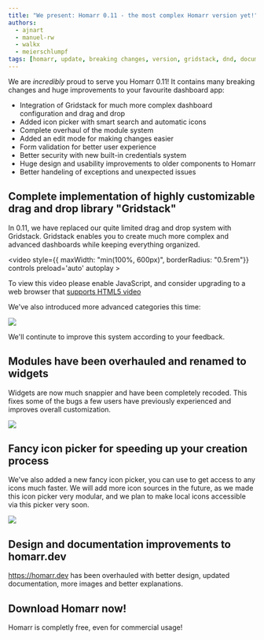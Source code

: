 ```yaml
---
title: "We present: Homarr 0.11 - the most complex Homarr version yet!"
authors:
  - ajnart
  - manuel-rw
  - walkx
  - meierschlumpf
tags: [homarr, update, breaking changes, version, gridstack, dnd, documentation]
---
```


We are *incredibly* proud to serve you Homarr 0.11!
It contains many breaking changes and huge improvements to your favourite dashboard app:

- Integration of Gridstack for much more complex dashboard configuration and drag and drop
- Added icon picker with smart search and automatic icons
- Complete overhaul of the module system
- Added an edit mode for making changes easier
- Form validation for better user experience
- Better security with new built-in credentials system
- Huge design and usability improvements to older components to Homarr
- Better handeling of exceptions and unexpected issues

<!-- truncate -->

## Complete implementation of highly customizable drag and drop library "Gridstack"

In 0.11, we have replaced our quite limited drag and drop system with Gridstack.
Gridstack enables you to create much more complex and advanced dashboards while keeping everything organized.

<video style={{ maxWidth: "min(100%, 600px)", borderRadius: "0.5rem"}} controls preload='auto' autoplay >
  <source src="https://user-images.githubusercontent.com/30572287/217098893-5880e7de-13d0-42c5-b505-f7921593396f.mp4" type="video/mp4" />
    <p>
      To view this video please enable JavaScript, and consider upgrading to a
      web browser that
      <a href="https://videojs.com/html5-video-support/" target="_blank">
        supports HTML5 video
      </a>
  </p>
</video>

We've also introduced more advanced categories this time:

![](../../../docs/getting-started/img/category-menu.webp)

We'll continute to improve this system according to your feedback.

## Modules have been overhauled and renamed to widgets

Widgets are now much snappier and have been completely recoded.
This fixes some of the bugs a few users have previously experienced and improves overall customization.

![](../../../docs/widgets/img/choose-widget-in-modal.webp)

## Fancy icon picker for speeding up your creation process

We've also added a new fancy icon picker, you can use to get access to any icons much faster.
We will add more icon sources in the future, as we made this icon picker very modular, and we plan to make local icons accessible via this picker very soon.

![](../../../docs/advanced/customizations/img/icons/icons-picker.gif)

## Design and documentation improvements to homarr.dev

https://homarr.dev has been overhauled with better design, updated documentation, more images and better explanations.

## Download Homarr now!

Homarr is completly free, even for commercial usage!
